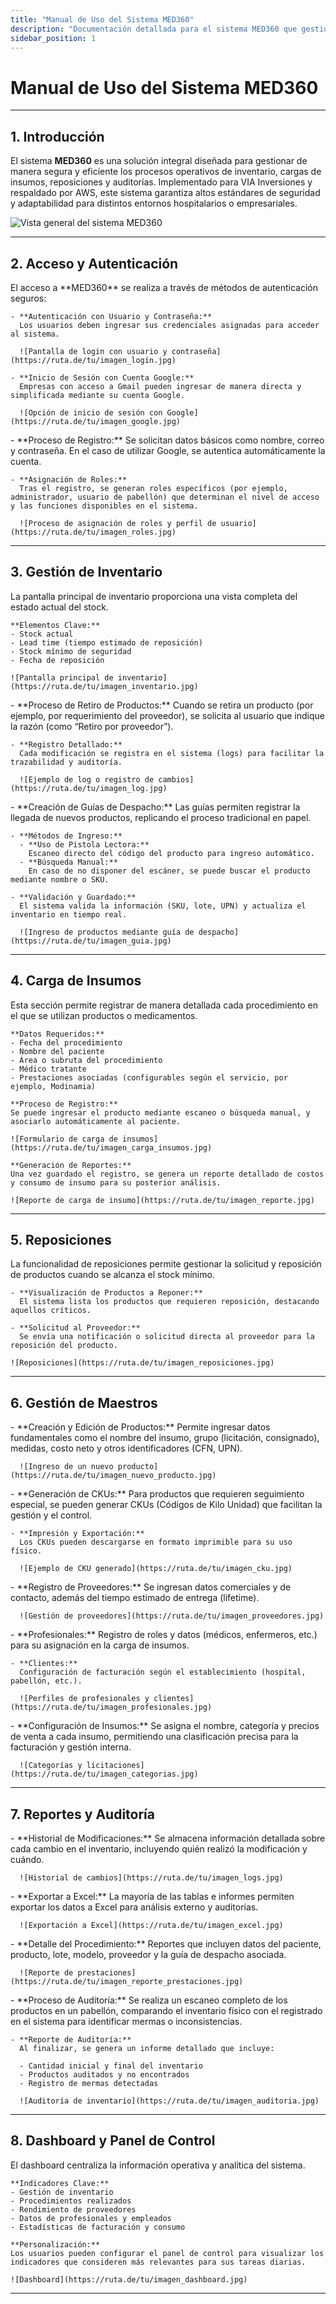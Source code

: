 ```yaml
---
title: "Manual de Uso del Sistema MED360"
description: "Documentación detallada para el sistema MED360 que gestiona inventario, cargas de insumos, reposiciones y auditorías."
sidebar_position: 1
---
```



# Manual de Uso del Sistema MED360

---

## 1. Introducción

El sistema **MED360** es una solución integral diseñada para gestionar de manera segura y eficiente los procesos operativos de inventario, cargas de insumos, reposiciones y auditorías. Implementado para VIA Inversiones y respaldado por AWS, este sistema garantiza altos estándares de seguridad y adaptabilidad para distintos entornos hospitalarios o empresariales.

![Vista general del sistema MED360](https://ruta.de/tu/imagen_general.jpg)

---

## 2. Acceso y Autenticación

<AccordionGroup>
  <Accordion defaultOpen={true} icon="login" title="Ingreso al Sistema">
    El acceso a **MED360** se realiza a través de métodos de autenticación seguros:
    
    - **Autenticación con Usuario y Contraseña:**  
      Los usuarios deben ingresar sus credenciales asignadas para acceder al sistema.  
      
      ![Pantalla de login con usuario y contraseña](https://ruta.de/tu/imagen_login.jpg)
    
    - **Inicio de Sesión con Cuenta Google:**  
      Empresas con acceso a Gmail pueden ingresar de manera directa y simplificada mediante su cuenta Google.  
      
      ![Opción de inicio de sesión con Google](https://ruta.de/tu/imagen_google.jpg)
  </Accordion>

  <Accordion defaultOpen={true} icon="user" title="Registro y Asignación de Roles">
    - **Proceso de Registro:**  
      Se solicitan datos básicos como nombre, correo y contraseña. En el caso de utilizar Google, se autentica automáticamente la cuenta.
      
    - **Asignación de Roles:**  
      Tras el registro, se generan roles específicos (por ejemplo, administrador, usuario de pabellón) que determinan el nivel de acceso y las funciones disponibles en el sistema.  
      
      ![Proceso de asignación de roles y perfil de usuario](https://ruta.de/tu/imagen_roles.jpg)
  </Accordion>
</AccordionGroup>

---

## 3. Gestión de Inventario

<AccordionGroup>
  <Accordion defaultOpen={true} icon="inventory" title="Visualización del Inventario">
    La pantalla principal de inventario proporciona una vista completa del estado actual del stock.
    
    **Elementos Clave:**
    - Stock actual
    - Lead time (tiempo estimado de reposición)
    - Stock mínimo de seguridad
    - Fecha de reposición
    
    ![Pantalla principal de inventario](https://ruta.de/tu/imagen_inventario.jpg)
  </Accordion>

  <Accordion defaultOpen={true} icon="edit" title="Modificación y Registro de Cambios">
    - **Proceso de Retiro de Productos:**  
      Cuando se retira un producto (por ejemplo, por requerimiento del proveedor), se solicita al usuario que indique la razón (como “Retiro por proveedor”).
    
    - **Registro Detallado:**  
      Cada modificación se registra en el sistema (logs) para facilitar la trazabilidad y auditoría.  
      
      ![Ejemplo de log o registro de cambios](https://ruta.de/tu/imagen_log.jpg)
  </Accordion>

  <Accordion defaultOpen={true} icon="upload" title="Ingreso de Stock mediante Guías de Despacho">
    - **Creación de Guías de Despacho:**  
      Las guías permiten registrar la llegada de nuevos productos, replicando el proceso tradicional en papel.
    
    - **Métodos de Ingreso:**
      - **Uso de Pistola Lectora:**  
        Escaneo directo del código del producto para ingreso automático.
      - **Búsqueda Manual:**  
        En caso de no disponer del escáner, se puede buscar el producto mediante nombre o SKU.
    
    - **Validación y Guardado:**  
      El sistema valida la información (SKU, lote, UPN) y actualiza el inventario en tiempo real.  
      
      ![Ingreso de productos mediante guía de despacho](https://ruta.de/tu/imagen_guia.jpg)
  </Accordion>
</AccordionGroup>

---

## 4. Carga de Insumos

<AccordionGroup>
  <Accordion defaultOpen={true} icon="clipboard" title="Carga de Insumos">
    Esta sección permite registrar de manera detallada cada procedimiento en el que se utilizan productos o medicamentos.
    
    **Datos Requeridos:**
    - Fecha del procedimiento
    - Nombre del paciente
    - Área o subruta del procedimiento
    - Médico tratante
    - Prestaciones asociadas (configurables según el servicio, por ejemplo, Modinamia)
    
    **Proceso de Registro:**  
    Se puede ingresar el producto mediante escaneo o búsqueda manual, y asociarlo automáticamente al paciente.  
      
    ![Formulario de carga de insumos](https://ruta.de/tu/imagen_carga_insumos.jpg)
    
    **Generación de Reportes:**  
    Una vez guardado el registro, se genera un reporte detallado de costos y consumo de insumo para su posterior análisis.  
      
    ![Reporte de carga de insumo](https://ruta.de/tu/imagen_reporte.jpg)
  </Accordion>
</AccordionGroup>

---

## 5. Reposiciones

<AccordionGroup>
  <Accordion defaultOpen={true} icon="refresh" title="Reposiciones">
    La funcionalidad de reposiciones permite gestionar la solicitud y reposición de productos cuando se alcanza el stock mínimo.
    
    - **Visualización de Productos a Reponer:**  
      El sistema lista los productos que requieren reposición, destacando aquellos críticos.
      
    - **Solicitud al Proveedor:**  
      Se envía una notificación o solicitud directa al proveedor para la reposición del producto.
      
    ![Reposiciones](https://ruta.de/tu/imagen_reposiciones.jpg)
  </Accordion>
</AccordionGroup>

---

## 6. Gestión de Maestros

<AccordionGroup>
  <Accordion defaultOpen={true} icon="database" title="Maestro de Productos">
    - **Creación y Edición de Productos:**  
      Permite ingresar datos fundamentales como el nombre del insumo, grupo (licitación, consignado), medidas, costo neto y otros identificadores (CFN, UPN).  
      
      ![Ingreso de un nuevo producto](https://ruta.de/tu/imagen_nuevo_producto.jpg)
  </Accordion>

  <Accordion defaultOpen={true} icon="barcode" title="Maestro de CKUs">
    - **Generación de CKUs:**  
      Para productos que requieren seguimiento especial, se pueden generar CKUs (Códigos de Kilo Unidad) que facilitan la gestión y el control.
    
    - **Impresión y Exportación:**  
      Los CKUs pueden descargarse en formato imprimible para su uso físico.  
      
      ![Ejemplo de CKU generado](https://ruta.de/tu/imagen_cku.jpg)
  </Accordion>

  <Accordion defaultOpen={true} icon="user-group" title="Gestión de Proveedores">
    - **Registro de Proveedores:**  
      Se ingresan datos comerciales y de contacto, además del tiempo estimado de entrega (lifetime).  
      
      ![Gestión de proveedores](https://ruta.de/tu/imagen_proveedores.jpg)
  </Accordion>

  <Accordion defaultOpen={true} icon="user" title="Gestión de Profesionales y Clientes">
    - **Profesionales:**  
      Registro de roles y datos (médicos, enfermeros, etc.) para su asignación en la carga de insumos.
    
    - **Clientes:**  
      Configuración de facturación según el establecimiento (hospital, pabellón, etc.).  
      
      ![Perfiles de profesionales y clientes](https://ruta.de/tu/imagen_profesionales.jpg)
  </Accordion>

  <Accordion defaultOpen={true} icon="layers" title="Categorías y Licitaciones">
    - **Configuración de Insumos:**  
      Se asigna el nombre, categoría y precios de venta a cada insumo, permitiendo una clasificación precisa para la facturación y gestión interna.  
      
      ![Categorías y licitaciones](https://ruta.de/tu/imagen_categorias.jpg)
  </Accordion>
</AccordionGroup>

---

## 7. Reportes y Auditoría

<AccordionGroup>
  <Accordion defaultOpen={true} icon="history" title="Registro y Logs del Inventario">
    - **Historial de Modificaciones:**  
      Se almacena información detallada sobre cada cambio en el inventario, incluyendo quién realizó la modificación y cuándo.  
      
      ![Historial de cambios](https://ruta.de/tu/imagen_logs.jpg)
  </Accordion>

  <Accordion defaultOpen={true} icon="export" title="Exportación de Datos">
    - **Exportar a Excel:**  
      La mayoría de las tablas e informes permiten exportar los datos a Excel para análisis externo y auditorías.  
      
      ![Exportación a Excel](https://ruta.de/tu/imagen_excel.jpg)
  </Accordion>

  <Accordion defaultOpen={true} icon="report" title="Reportes de Prestaciones y Productos Implantables">
    - **Detalle del Procedimiento:**  
      Reportes que incluyen datos del paciente, producto, lote, modelo, proveedor y la guía de despacho asociada.  
      
      ![Reporte de prestaciones](https://ruta.de/tu/imagen_reporte_prestaciones.jpg)
  </Accordion>

  <Accordion defaultOpen={true} icon="check-circle" title="Auditoría de Inventario">
    - **Proceso de Auditoría:**  
      Se realiza un escaneo completo de los productos en un pabellón, comparando el inventario físico con el registrado en el sistema para identificar mermas o inconsistencias.
    
    - **Reporte de Auditoría:**  
      Al finalizar, se genera un informe detallado que incluye:
      
      - Cantidad inicial y final del inventario
      - Productos auditados y no encontrados
      - Registro de mermas detectadas
      
      ![Auditoría de inventario](https://ruta.de/tu/imagen_auditoria.jpg)
  </Accordion>
</AccordionGroup>

---

## 8. Dashboard y Panel de Control

<AccordionGroup>
  <Accordion defaultOpen={true} icon="dashboard" title="Dashboard y Panel de Control">
    El dashboard centraliza la información operativa y analítica del sistema.
    
    **Indicadores Clave:**
    - Gestión de inventario
    - Procedimientos realizados
    - Rendimiento de proveedores
    - Datos de profesionales y empleados
    - Estadísticas de facturación y consumo
    
    **Personalización:**  
    Los usuarios pueden configurar el panel de control para visualizar los indicadores que consideren más relevantes para sus tareas diarias.
    
    ![Dashboard](https://ruta.de/tu/imagen_dashboard.jpg)
  </Accordion>
</AccordionGroup>

---